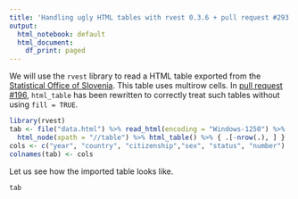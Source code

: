 ```yaml
---
title: 'Handling ugly HTML tables with rvest 0.3.6 + pull request #293'
output:
  html_notebook: default
  html_document:
    df_print: paged
---
```


We will use the `rvest` library to read a HTML table exported from the [Statistical Office of Slovenia](https://pxweb.stat.si/SiStatData/pxweb/sl/Data/-/05N3218S.px). This table uses multirow cells. In [pull request #196](https://github.com/tidyverse/rvest/pull/293), `html_table` has been rewritten to correctly treat such tables without using `fill = TRUE`.

```r
library(rvest)
tab <- file("data.html") %>% read_html(encoding = "Windows-1250") %>%
  html_node(xpath = "//table") %>% html_table() %>% { .[-nrow(.), ] }
cols <- c("year", "country", "citizenship","sex", "status", "number")
colnames(tab) <- cols
```

Let us see how the imported table looks like.

```r
tab
```


